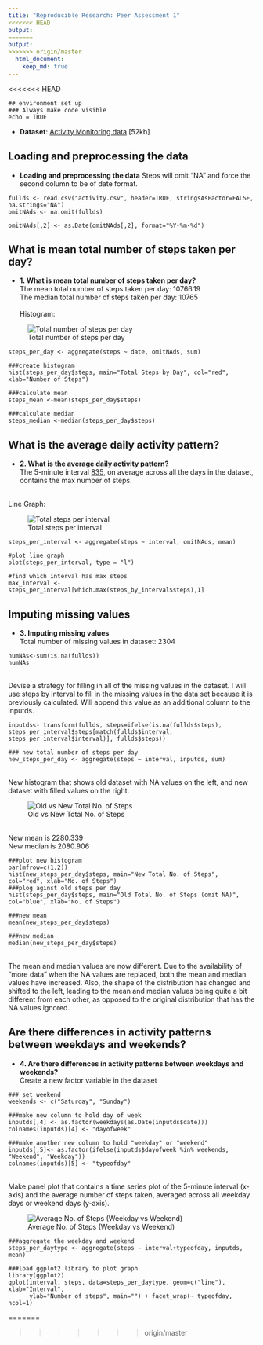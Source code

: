 ```yaml
---
title: "Reproducible Research: Peer Assessment 1"
<<<<<<< HEAD
output:
=======
output: 
>>>>>>> origin/master
  html_document:
    keep_md: true
---
```


<<<<<<< HEAD
```
## environment set up
### Always make code visible
echo = TRUE 
```
* <b>Dataset</b>: <a href="https://d396qusza40orc.cloudfront.net/repdata%2Fdata%2Factivity.zip">Activity Monitoring data</a> [52kb]

## Loading and preprocessing the data
* <b>Loading and preprocessing the data</b>
Steps will omit "NA" and force the second column to be of date format. 

```
fullds <- read.csv("activity.csv", header=TRUE, stringsAsFactor=FALSE, na.strings="NA")
omitNAds <- na.omit(fullds)

omitNAds[,2] <- as.Date(omitNAds[,2], format="%Y-%m-%d")
```

## What is mean total number of steps taken per day?
* <b>1. What is mean total number of steps taken per day?</b>
<br>The mean total number of steps taken per day: 10766.19
<br>The median total number of steps taken per day: 10765
<br>
<br>Histogram: 

![Total number of steps per day](/figures/total_number_steps.png)

```
steps_per_day <- aggregate(steps ~ date, omitNAds, sum)

###create histogram
hist(steps_per_day$steps, main="Total Steps by Day", col="red", xlab="Number of Steps")

###calculate mean
steps_mean <-mean(steps_per_day$steps)

###calculate median
steps_median <-median(steps_per_day$steps)
```

## What is the average daily activity pattern?
* <b>2. What is the average daily activity pattern?</b>
<br>The 5-minute interval <u>835</u>, on average across all the days in the dataset, contains the max number of steps. 

<br>Line Graph: 

![Total steps per interval](/figures/steps_per_interval.png)

```
steps_per_interval <- aggregate(steps ~ interval, omitNAds, mean)

#plot line graph
plot(steps_per_interval, type = "l")

#find which interval has max steps
max_interval <- steps_per_interval[which.max(steps_by_interval$steps),1]

```

## Imputing missing values
* <b>3. Imputing missing values</b>
<br> Total number of missing values in dataset: 2304

```
numNAs<-sum(is.na(fullds))
numNAs
```

<br> Devise a strategy for filling in all of the missing values in the dataset. I will use steps by interval to fill in the missing values in the data set because it is previously calculated. Will append this value as an additional column to the inputds. 

```
inputds<- transform(fullds, steps=ifelse(is.na(fullds$steps), steps_per_interval$steps[match(fullds$interval, steps_per_interval$interval)], fullds$steps))

### new total number of steps per day
new_steps_per_day <- aggregate(steps ~ interval, inputds, sum)

```

<br> New histogram that shows old dataset with NA values on the left, and new dataset with filled values on the right. 

![Old vs New Total No. of Steps](/figures/new_steps_per_day.png)



<br>New mean is 2280.339
<br>New median is 2080.906

```
###plot new histogram
par(mfrow=c(1,2)) 
hist(new_steps_per_day$steps, main="New Total No. of Steps", col="red", xlab="No. of Steps")
###plog aginst old steps per day
hist(steps_per_day$steps, main="Old Total No. of Steps (omit NA)", col="blue", xlab="No. of Steps")

###new mean
mean(new_steps_per_day$steps)

###new median
median(new_steps_per_day$steps)

```

<br>The mean and median values are now different. Due to the availability of "more data" when the NA values are replaced, both the mean and median values have increased. Also, the shape of the distribution has changed and shifted to the left, leading to the mean and median values being quite a bit different from each other, as opposed to the original distribution that has the NA values ignored.

## Are there differences in activity patterns between weekdays and weekends?

* <b>4. Are there differences in activity patterns between weekdays and weekends?</b>
<br>Create a new factor variable in the dataset 

```
### set weekend
weekends <- c("Saturday", "Sunday")

###make new column to hold day of week
inputds[,4] <- as.factor(weekdays(as.Date(inputds$date)))
colnames(inputds)[4] <- "dayofweek"

###make another new column to hold "weekday" or "weekend"
inputds[,5]<- as.factor(ifelse(inputds$dayofweek %in% weekends, "Weekend", "Weekday"))
colnames(inputds)[5] <- "typeofday"

```
<br>Make panel plot that contains a time series plot of the 5-minute interval (x-axis) and the average number of steps taken, averaged across all weekday days or weekend days (y-axis). 

![Average No. of Steps (Weekday vs Weekend)](/figures/ave_step_weekdayend.png)

```
###aggregate the weekday and weekend
steps_per_daytype <- aggregate(steps ~ interval+typeofday, inputds, mean)

###load ggplot2 library to plot graph
library(ggplot2)
qplot(interval, steps, data=steps_per_daytype, geom=c("line"), xlab="Interval", 
      ylab="Number of steps", main="") + facet_wrap(~ typeofday, ncol=1)

```

=======


















>>>>>>> origin/master
